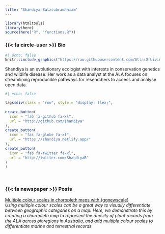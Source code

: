 ```yaml
---
title: "Shandiya Balasubramaniam"
---
```


```r
library(htmltools)
library(here)
source(here("R", "functions.R"))
```

### {{< fa circle-user >}} Bio 

:::{.bio-column-right}

```r
#| echo: false
knitr::include_graphics("https://raw.githubusercontent.com/AtlasOfLivingAustralia/ala-labs/main/images/people/shandiya.png")
```
:::

:::{.bio-column-left}
Shandiya is an evolutionary ecologist with interests in conservation genetics and wildlife disease. Her work as a data analyst at the ALA focuses on streamlining reproducible pathways for researchers to access and analyse open data. 

```r
#| echo: false

tags$div(class = "row", style = "display: flex;",
         
create_button(
  icon = "fab fa-github fa-xl",
  url = "http://github.com/shandiya"
),
create_button(
  icon = "fas fa-globe fa-xl",
  url = "https://shandiya.netlify.app/"
),
create_button(
  icon = "fab fa-twitter fa-xl",
  url = "http://twitter.com/ShandiyaB"
)
)
```
<br>
:::



### {{< fa newspaper >}} Posts 

[Multiple colour scales in choropleth maps with {ggnewscale}](https://labs.ala.org.au/posts/2022-05-23-ggnewscale/post.html)<br>
*Using multiple colour scales can be a great way to visually differentiate between geographic categories on a map. Here, we demonstrate this by creating a choropleth map to represent the density of plant records from the ALA across bioregions in Australia, and add multiple colour scales to differentiate marine and terrestrial records*


